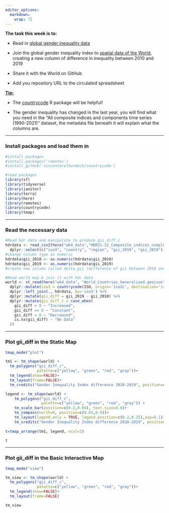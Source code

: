 ```yaml
---
editor_options: 
  markdown: 
    wrap: 72
---
```


**The task this week is to:**

-   Read in [global gender inequality
    data](https://hdr.undp.org/data-center/documentation-and-downloads)

-   Join the global gender inequality index to [spatial data of the
    World](https://hub.arcgis.com/datasets/2b93b06dc0dc4e809d3c8db5cb96ba69_0/explore?location=-2.688200%2C0.000000%2C1.41),
    creating a new column of difference in inequality between 2010 and
    2019

```{=html}
<!-- -->
```
-   Share it with the World on GitHub

-   Add you repository URL to the circulated spreadsheet

[**Tip:**]{.underline}

-   The [countrycode](https://github.com/vincentarelbundock/countrycode)
    R package will be helpful!

-   The gender inequality has changed in the last year, you will find
    what you need in the "All composite indices and components time
    series (1990-2021)" dataset, the metadata file beneath it will
    explain what the columns are.

--------------------------------------------------------------------------------

### Install packages and load them in

```r

#install packages
#install.packages('remotes')
#install_github('vincentarelbundock/countrycode')

#load packages
library(sf)
library(tidyverse)
library(janitor)
library(terra)
library(here)
library(remotes)
library(countrycode)
library(tmap)
```

--------------------------------------------------------------------------------

### Read the necessary data

```r

#Read hdr data and manipulate to produce gii_diff_c
hdrdata <- read_csv2(here("wk4_data","HDR21-22_Composite_indices_complete_time_series.csv")) %>%
  dplyr::select(c("iso3", "country", "region", "gii_2010", "gii_2019"))
#change column type as numeric
hdrdata$gii_2010 <- as.numeric(hdrdata$gii_2010)
hdrdata$gii_2019 <- as.numeric(hdrdata$gii_2019)
#create new column called delta_gii (difference of gii between 2010 and 2019)

#Read world map & join it with hdr data
world <- st_read(here("wk4_data", "World_Countries_Generalized.geojson")) %>% 
  dplyr::mutate(iso3 = countrycode(ISO, origin='iso2c', destination='iso3c'), .before=ISO) %>%
  dplyr::left_join(., hdrdata, by='iso3') %>% 
  dplyr::mutate(gii_diff = gii_2019 - gii_2010) %>%
  dplyr::mutate(gii_diff_c = case_when(
    gii_diff > 0 ~ "Increased",
    gii_diff == 0 ~ "Constant",
    gii_diff < 0 ~ "Decreased",
    is.na(gii_diff) ~ "No Data"
  ))

```

--------------------------------------------------------------------------------

### Plot gii_diff in the Static Map

```r

tmap_mode("plot")

tm1 <- tm_shape(world) + 
  tm_polygons("gii_diff_c", 
              palette=c("yellow", "green", "red", "gray"))+
  tm_legend(show=FALSE)+
  tm_layout(frame=FALSE)+
  tm_credits("Gender Inequality Index difference 2010-2019", position=c(0,0.85), size=1.5)

legend <- tm_shape(world) +
    tm_polygons("gii_diff_c",
                palette=c("yellow", "green", "red", "gray")) +
    tm_scale_bar(position=c(0.2,0.04), text.size=0.6)+
    tm_compass(north=0, position=c(0.65,0.6))+
    tm_layout(legend.only = TRUE, legend.position=c(0.2,0.25),asp=0.1)+
    tm_credits("Gender Inequality Index difference 2010-2019", position=c(0.0,0.0))
  
t=tmap_arrange(tm1, legend, ncol=2)

t

```

--------------------------------------------------------------------------------

### Plot gii_diff in the Basic Interactive Map

```r

tmap_mode("view")

tm_view <- tm_shape(world) + 
  tm_polygons("gii_diff_c", 
              palette=c("yellow", "green", "red", "gray"))+
  tm_legend(show=FALSE)+
  tm_layout(frame=FALSE)

tm_view

```

